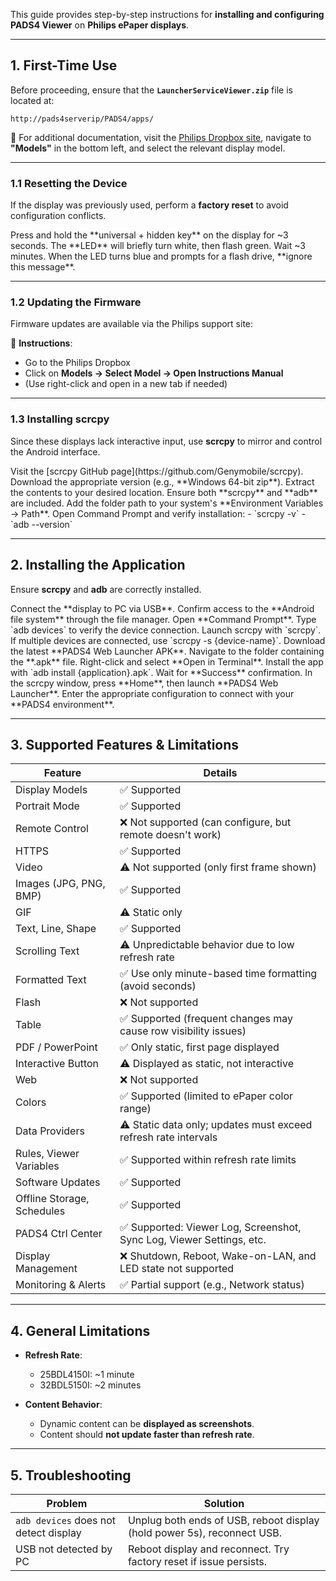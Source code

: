 This guide provides step-by-step instructions for **installing and configuring PADS4 Viewer** on **Philips ePaper displays**.

---

## **1. First-Time Use**

Before proceeding, ensure that the **`LauncherServiceViewer.zip`** file is located at:

```
http://pads4serverip/PADS4/apps/
```

📌 For additional documentation, visit the [Philips Dropbox site](https://www.markdownguide.org/), navigate to **"Models"** in the bottom left, and select the relevant display model.

---

### **1.1 Resetting the Device**

If the display was previously used, perform a **factory reset** to avoid configuration conflicts.

<Steps>
  <Step title="Step One">
    Press and hold the **universal + hidden key** on the display for ~3 seconds.
  </Step>
  <Step title="Step Two">
    The **LED** will briefly turn white, then flash green.
  </Step>
  <Step title="Step Three">
    Wait ~3 minutes. When the LED turns blue and prompts for a flash drive, **ignore this message**.
  </Step>
</Steps>

---

### **1.2 Updating the Firmware**

Firmware updates are available via the Philips support site:

📌 **Instructions**:

* Go to the Philips Dropbox
* Click on **Models → Select Model → Open Instructions Manual**
* (Use right-click and open in a new tab if needed)

---

### **1.3 Installing scrcpy**

Since these displays lack interactive input, use **scrcpy** to mirror and control the Android interface.

<Steps>
  <Step title="Step One">
    Visit the [scrcpy GitHub page](https://github.com/Genymobile/scrcpy).
  </Step>
  <Step title="Step Two">
    Download the appropriate version (e.g., **Windows 64-bit zip**).
  </Step>
  <Step title="Step Three">
    Extract the contents to your desired location. Ensure both **scrcpy** and **adb** are included.
  </Step>
  <Step title="Step Four">
    Add the folder path to your system's **Environment Variables → Path**.
  </Step>
  <Step title="Step Five">
    Open Command Prompt and verify installation:
    - `scrcpy -v`
    - `adb --version`
  </Step>
</Steps>

---

## **2. Installing the Application**

Ensure **scrcpy** and **adb** are correctly installed.

<Steps>
  <Step title="Step One">
    Connect the **display to PC via USB**.
  </Step>
  <Step title="Step Two">
    Confirm access to the **Android file system** through the file manager.
  </Step>
  <Step title="Step Three">
    Open **Command Prompt**.
  </Step>
  <Step title="Step Four">
    Type `adb devices` to verify the device connection.
  </Step>
  <Step title="Step Five">
    Launch scrcpy with `scrcpy`. If multiple devices are connected, use `scrcpy -s {device-name}`.
  </Step>
  <Step title="Step Six">
    Download the latest **PADS4 Web Launcher APK**.
  </Step>
  <Step title="Step Seven">
    Navigate to the folder containing the **.apk** file.
  </Step>
  <Step title="Step Eight">
    Right-click and select **Open in Terminal**.
  </Step>
  <Step title="Step Nine">
    Install the app with `adb install {application}.apk`. Wait for **Success** confirmation.
  </Step>
  <Step title="Step Ten">
    In the scrcpy window, press **Home**, then launch **PADS4 Web Launcher**.
  </Step>
  <Step title="Step Eleven">
    Enter the appropriate configuration to connect with your **PADS4 environment**.
  </Step>
</Steps>

---

## **3. Supported Features & Limitations**

| **Feature**                | **Details**                                                          |
| -------------------------- | -------------------------------------------------------------------- |
| Display Models             | ✅ Supported                                                          |
| Portrait Mode              | ✅ Supported                                                          |
| Remote Control             | ❌ Not supported (can configure, but remote doesn't work)             |
| HTTPS                      | ✅ Supported                                                          |
| Video                      | ⚠️ Not supported (only first frame shown)                            |
| Images (JPG, PNG, BMP)     | ✅ Supported                                                          |
| GIF                        | ⚠️ Static only                                                       |
| Text, Line, Shape          | ✅ Supported                                                          |
| Scrolling Text             | ⚠️ Unpredictable behavior due to low refresh rate                    |
| Formatted Text             | ✅ Use only minute-based time formatting (avoid seconds)              |
| Flash                      | ❌ Not supported                                                      |
| Table                      | ✅ Supported (frequent changes may cause row visibility issues)       |
| PDF / PowerPoint           | ✅ Only static, first page displayed                                  |
| Interactive Button         | ⚠️ Displayed as static, not interactive                              |
| Web                        | ❌ Not supported                                                      |
| Colors                     | ✅ Supported (limited to ePaper color range)                          |
| Data Providers             | ⚠️ Static data only; updates must exceed refresh rate intervals      |
| Rules, Viewer Variables    | ✅ Supported within refresh rate limits                               |
| Software Updates           | ✅ Supported                                                          |
| Offline Storage, Schedules | ✅ Supported                                                          |
| PADS4 Ctrl Center          | ✅ Supported: Viewer Log, Screenshot, Sync Log, Viewer Settings, etc. |
| Display Management         | ❌ Shutdown, Reboot, Wake-on-LAN, and LED state not supported         |
| Monitoring & Alerts        | ✅ Partial support (e.g., Network status)                             |

---

## **4. General Limitations**

* **Refresh Rate**:

  * 25BDL4150I: \~1 minute
  * 32BDL5150I: \~2 minutes

* **Content Behavior**:

  * Dynamic content can be **displayed as screenshots**.
  * Content should **not update faster than refresh rate**.

---

## **5. Troubleshooting**

| **Problem**                           | **Solution**                                                            |
| ------------------------------------- | ----------------------------------------------------------------------- |
| `adb devices` does not detect display | Unplug both ends of USB, reboot display (hold power 5s), reconnect USB. |
| USB not detected by PC                | Reboot display and reconnect. Try factory reset if issue persists.      |

